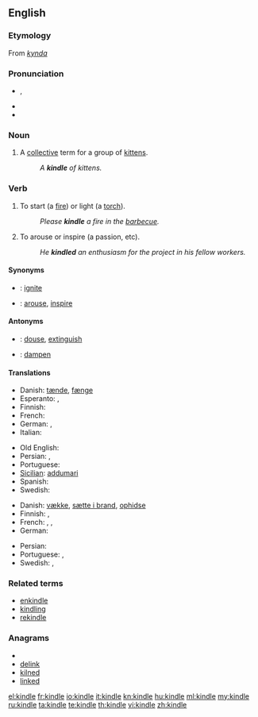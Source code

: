 {{was wotd|2006|October|3}}
==English==

===Etymology===
From {{etyl|non}} ''[[kynda]]''

===Pronunciation===
* {{IPA|/ˈkɪndl/}}, {{SAMPA|/"kIndl/}}
* {{audio|en-us-kindle.ogg|Audio (US)}}
* {{rhymes|ɪndəl}}

===Noun===
{{en-noun}}

# {{obsolete}} A [[collective]] term for a group of [[kitten]]s.
#: ''A '''kindle''' of kittens.''

===Verb===
{{en-verb|kindl|ing}}

# {{transitive}} To start (a [[fire]]) or light (a [[torch]]).
#: ''Please '''kindle''' a fire in the [[barbecue]].''
# {{transitive}} To arouse or inspire (a passion, etc).
#: ''He '''kindled''' an enthusiasm for the project in his fellow workers.''

====Synonyms====
* {{italbrac|to start a fire}}: [[ignite]]
* {{italbrac|to arouse}}: [[arouse]], [[inspire]]

====Antonyms====
* {{italbrac|to start a fire}}: [[douse]], [[extinguish]]
* {{italbrac|to arouse}}: [[dampen]]

====Translations====
{{trans-top|to start (a fire)}}
* Danish: [[tænde]], [[fænge]]
* Esperanto: {{t-|eo|ekbruligi|xs=Esperanto}},  {{t-|eo|fajrigi|xs=Esperanto}}
* Finnish: {{t-|fi|sytyttää}}
* French: {{t+|fr|allumer}}
* German: {{t+|de|anzünden}}, {{t-|de|entfachen}}
* Italian: {{t+|it|accendere}}
{{trans-mid}}
* Old English: {{t-|ang|ælan|alt=ǣlan|xs=Old English}}
* Persian: {{t+|fa|افروختن|tr=afrōxtan|xs=Persian}}, {{t-|fa|روشن کردن|tr=rowšan kardan|xs=Persian}}
* Portuguese: {{t+|pt|acender}}
* [[Sicilian]]: [[addumari]]
* Spanish: {{t+|es|encender}}
* Swedish: {{t+|sv|tända}}
{{trans-bottom}}

{{trans-top|to arouse}}
* Danish: [[vække]], [[sætte i brand]], [[ophidse]]
* Finnish: {{t-|fi|sytyttää}}, {{t+|fi|kiihottaa}}
* French: {{t+|fr|exalter}}, {{t+|fr|inspirer}}, {{t+|fr|susciter}}
* German: {{t-|de|entfachen}}
{{trans-mid}}
* Persian: {{t|fa|برانگیختن|tr=barangixtan|xs=Persian}}
* Portuguese: {{t+|pt|inspirar}}, {{t+|pt|suscitar}}
* Swedish: {{t+|sv|tända}}, {{t+|sv|väcka}}
{{trans-bottom}}

===Related terms===
* [[enkindle]]
* [[kindling]]
* [[rekindle]]

===Anagrams===
* {{alphagram|deikln}}
* [[delink#English|delink]]
* [[kilned#English|kilned]]
* [[linked#English|linked]]

[[el:kindle]]
[[fr:kindle]]
[[io:kindle]]
[[it:kindle]]
[[kn:kindle]]
[[hu:kindle]]
[[ml:kindle]]
[[my:kindle]]
[[ru:kindle]]
[[ta:kindle]]
[[te:kindle]]
[[th:kindle]]
[[vi:kindle]]
[[zh:kindle]]